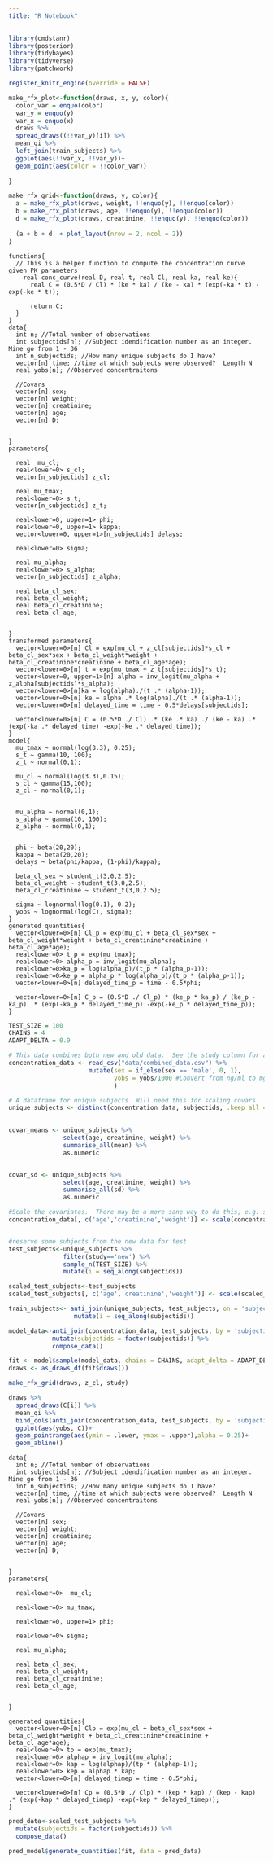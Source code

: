 ```yaml
---
title: "R Notebook"
---
```



```r
library(cmdstanr)
library(posterior)
library(tidybayes)
library(tidyverse)
library(patchwork)

register_knitr_engine(override = FALSE)

make_rfx_plot<-function(draws, x, y, color){
  color_var = enquo(color)
  var_y = enquo(y)
  var_x = enquo(x)
  draws %>% 
  spread_draws((!!var_y)[i]) %>% 
  mean_qi %>% 
  left_join(train_subjects) %>% 
  ggplot(aes(!!var_x, !!var_y))+
  geom_point(aes(color = !!color_var))
  
}

make_rfx_grid<-function(draws, y, color){
  a = make_rfx_plot(draws, weight, !!enquo(y), !!enquo(color))
  b = make_rfx_plot(draws, age, !!enquo(y), !!enquo(color))
  d = make_rfx_plot(draws, creatinine, !!enquo(y), !!enquo(color))
  
  (a + b + d  + plot_layout(nrow = 2, ncol = 2))
}
```


```cmdstan
functions{
  // This is a helper function to compute the concentration curve given PK parameters
    real conc_curve(real D, real t, real Cl, real ka, real ke){
      real C = (0.5*D / Cl) * (ke * ka) / (ke - ka) * (exp(-ka * t) - exp(-ke * t));
      
      return C;
  }
}
data{
  int n; //Total number of observations
  int subjectids[n]; //Subject idendification number as an integer.  Mine go from 1 - 36
  int n_subjectids; //How many unique subjects do I have?
  vector[n] time; //time at which subjects were observed?  Length N
  real yobs[n]; //Observed concentraitons
  
  //Covars
  vector[n] sex;
  vector[n] weight;
  vector[n] creatinine;
  vector[n] age;
  vector[n] D;


}
parameters{
  
  real  mu_cl;
  real<lower=0> s_cl;                                                   
  vector[n_subjectids] z_cl;
  
  real mu_tmax;
  real<lower=0> s_t;
  vector[n_subjectids] z_t;

  real<lower=0, upper=1> phi;
  real<lower=0, upper=1> kappa;
  vector<lower=0, upper=1>[n_subjectids] delays;
  
  real<lower=0> sigma;
  
  real mu_alpha;
  real<lower=0> s_alpha;
  vector[n_subjectids] z_alpha;
  
  real beta_cl_sex;
  real beta_cl_weight;
  real beta_cl_creatinine;
  real beta_cl_age;
  
  
}
transformed parameters{
  vector<lower=0>[n] Cl = exp(mu_cl + z_cl[subjectids]*s_cl + beta_cl_sex*sex + beta_cl_weight*weight + beta_cl_creatinine*creatinine + beta_cl_age*age);
  vector<lower=0>[n] t = exp(mu_tmax + z_t[subjectids]*s_t);
  vector<lower=0, upper=1>[n] alpha = inv_logit(mu_alpha + z_alpha[subjectids]*s_alpha);
  vector<lower=0>[n]ka = log(alpha)./(t .* (alpha-1));
  vector<lower=0>[n] ke = alpha .* log(alpha)./(t .* (alpha-1));
  vector<lower=0>[n] delayed_time = time - 0.5*delays[subjectids];
   
  vector<lower=0>[n] C = (0.5*D ./ Cl) .* (ke .* ka) ./ (ke - ka) .* (exp(-ka .* delayed_time) -exp(-ke .* delayed_time));
}
model{
  mu_tmax ~ normal(log(3.3), 0.25);
  s_t ~ gamma(10, 100);
  z_t ~ normal(0,1);
  
  mu_cl ~ normal(log(3.3),0.15);
  s_cl ~ gamma(15,100);
  z_cl ~ normal(0,1);
  
  
  mu_alpha ~ normal(0,1);
  s_alpha ~ gamma(10, 100);
  z_alpha ~ normal(0,1);
  
  
  phi ~ beta(20,20);
  kappa ~ beta(20,20);
  delays ~ beta(phi/kappa, (1-phi)/kappa);
  
  beta_cl_sex ~ student_t(3,0,2.5);
  beta_cl_weight ~ student_t(3,0,2.5);
  beta_cl_creatinine ~ student_t(3,0,2.5);
  
  sigma ~ lognormal(log(0.1), 0.2);
  yobs ~ lognormal(log(C), sigma);
}
generated quantities{
  vector<lower=0>[n] Cl_p = exp(mu_cl + beta_cl_sex*sex + beta_cl_weight*weight + beta_cl_creatinine*creatinine + beta_cl_age*age);
  real<lower=0> t_p = exp(mu_tmax);
  real<lower=0> alpha_p = inv_logit(mu_alpha);
  real<lower=0>ka_p = log(alpha_p)/(t_p * (alpha_p-1));
  real<lower=0>ke_p = alpha_p * log(alpha_p)/(t_p * (alpha_p-1));
  vector<lower=0>[n] delayed_time_p = time - 0.5*phi;
   
  vector<lower=0>[n] C_p = (0.5*D ./ Cl_p) * (ke_p * ka_p) / (ke_p - ka_p) .* (exp(-ka_p * delayed_time_p) -exp(-ke_p * delayed_time_p));
}

```

```r
TEST_SIZE = 100
CHAINS = 4
ADAPT_DELTA = 0.9

# This data combines both new and old data.  See the study column for an indcator from which set the obervation occurs
concentration_data <- read_csv("data/combined_data.csv") %>% 
                      mutate(sex = if_else(sex == 'male', 0, 1),
                             yobs = yobs/1000 #Convert from ng/ml to mg/L
                             )

# A dataframe for unique subjects. Will need this for scaling covars
unique_subjects <- distinct(concentration_data, subjectids, .keep_all = T)
                  

covar_means <- unique_subjects %>% 
               select(age, creatinine, weight) %>% 
               summarise_all(mean) %>% 
               as.numeric


covar_sd <- unique_subjects %>% 
               select(age, creatinine, weight) %>% 
               summarise_all(sd) %>% 
               as.numeric

#Scale the covariates.  There may be a more sane way to do this, e.g. scaling  based on old data.
concentration_data[, c('age','creatinine','weight')] <- scale(concentration_data[, c('age','creatinine','weight')], center = covar_means, scale = covar_sd)


#reserve some subjects from the new data for test
test_subjects<-unique_subjects %>% 
               filter(study=='new') %>% 
               sample_n(TEST_SIZE) %>% 
               mutate(i = seq_along(subjectids))

scaled_test_subjects<-test_subjects
scaled_test_subjects[, c('age','creatinine','weight')] <- scale(scaled_test_subjects[, c('age','creatinine','weight')], center = covar_means, scale = covar_sd)

train_subjects<- anti_join(unique_subjects, test_subjects, on = 'subjectids') %>% 
                  mutate(i = seq_along(subjectids))

model_data<-anti_join(concentration_data, test_subjects, by = 'subjectids') %>% 
            mutate(subjectids = factor(subjectids)) %>% 
            compose_data()

fit <- model$sample(model_data, chains = CHAINS, adapt_delta = ADAPT_DELTA, parallel_chains = 4)
draws <- as_draws_df(fit$draws())
```

```r
make_rfx_grid(draws, z_cl, study)

draws %>% 
  spread_draws(C[i]) %>% 
  mean_qi %>% 
  bind_cols(anti_join(concentration_data, test_subjects, by = 'subjectids')) %>% 
  ggplot(aes(yobs, C))+
  geom_pointrange(aes(ymin = .lower, ymax = .upper),alpha = 0.25)+
  geom_abline()
```

```cmdstan

data{
  int n; //Total number of observations
  int subjectids[n]; //Subject idendification number as an integer.  Mine go from 1 - 36
  int n_subjectids; //How many unique subjects do I have?
  vector[n] time; //time at which subjects were observed?  Length N
  real yobs[n]; //Observed concentraitons
  
  //Covars
  vector[n] sex;
  vector[n] weight;
  vector[n] creatinine;
  vector[n] age;
  vector[n] D;


}
parameters{
  
  real<lower=0>  mu_cl;
  
  real<lower=0> mu_tmax;

  real<lower=0, upper=1> phi;
  
  real<lower=0> sigma;
  
  real mu_alpha;
  
  real beta_cl_sex;
  real beta_cl_weight;
  real beta_cl_creatinine;
  real beta_cl_age;
  
  
}

generated quantities{
  vector<lower=0>[n] Clp = exp(mu_cl + beta_cl_sex*sex + beta_cl_weight*weight + beta_cl_creatinine*creatinine + beta_cl_age*age);
  real<lower=0> tp = exp(mu_tmax);
  real<lower=0> alphap = inv_logit(mu_alpha);
  real<lower=0> kap = log(alphap)/(tp * (alphap-1));
  real<lower=0> kep = alphap * kap;
  vector<lower=0>[n] delayed_timep = time - 0.5*phi;
   
  vector<lower=0>[n] Cp = (0.5*D ./ Clp) * (kep * kap) / (kep - kap) .* (exp(-kap * delayed_timep) -exp(-kep * delayed_timep));
}

```


```r
pred_data<-scaled_test_subjects %>% 
  mutate(subjectids = factor(subjectids)) %>% 
  compose_data()

pred_model$generate_quantities(fit, data = pred_data)

```

